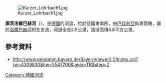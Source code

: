 {{Multiple issues|
{{Expand language|1=de|time=2020-08-27T12:28:53+00:00}}
{{Onesource|time=2020-08-27T12:28:53+00:00}}
}}
{{Coord|50|1|36.73|N|9|22|31.83|E|display=title}}
[[Image:Kurzer_Lohrbach1.jpg|right]]

'''庫茨洛爾巴赫河'''（{{lang-de|Kurzer Lohrbach}}），是[[德國|德國]]的河流，位於該國東南部，由[[巴伐利亞|巴伐利亞]]負責管轄，屬於[[洛爾巴赫河_(奧巴赫河支流)|洛爾巴赫河]]的左支流，河道全長2.5公里，流域面積4.8平方公里。

==參考資料==
* http://www.geodaten.bayern.de/BayernViewer2.0/index.cgi?rw=4309830&hw=5547700&layer=TK&step=2 {{Wayback|url=http://www.geodaten.bayern.de/BayernViewer2.0/index.cgi?rw=4309830&hw=5547700&layer=TK&step=2 |date=20140724090324 }}

{{Germany-geo-stub}}
[[Category:德國河流|Category:德國河流]]